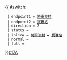 {{ #switch: {{{format|}}}
  | endpoint1 = [[將軍澳村]]
  | endpoint2 = [[寶琳站]]
  | direction = 2
  | status = {{HK Bus Status|M}}
  | inline = [[將軍澳村]] ↔ [[寶琳站]]
  | normal =
  | full =
}}<noinclude>[[category:新界專線小巴路線模板|017A]]</noinclude>